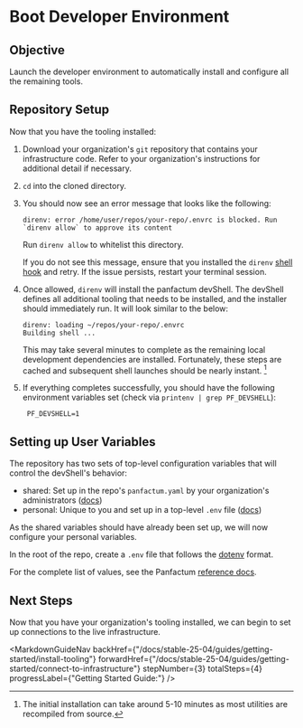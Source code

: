
# Boot Developer Environment

## Objective

Launch the developer environment to automatically install and configure all the remaining tools.

## Repository Setup

Now that you have the tooling installed:

1. Download your organization's `git` repository that contains your infrastructure code.
   Refer to your organization's instructions for additional detail if necessary.

2. `cd` into the cloned directory.

3. You should now see an error message that looks like the following:

   ```shellsession
   direnv: error /home/user/repos/your-repo/.envrc is blocked. Run `direnv allow` to approve its content
   ```

   Run `direnv allow` to whitelist this directory.

   If you do not see this message, ensure that you installed the `direnv` [shell hook](https://direnv.net/docs/hook.html) and retry. If the issue persists, restart your terminal session.

4. Once allowed, `direnv` will install the panfactum devShell. The devShell defines all additional tooling that needs to be installed, and the installer should immediately run. It will look similar to the below:

   ```shellsession
   direnv: loading ~/repos/your-repo/.envrc
   Building shell ...
   ```

   This may take several minutes to complete as the remaining local development dependencies are installed. Fortunately, these steps are
   cached and subsequent shell launches should be nearly instant. [^1]

   [^1]: The initial installation can take around 5-10 minutes as most utilities are recompiled from source.

5. If everything completes successfully, you should have the following environment variables set (check via `printenv | grep PF_DEVSHELL`):

   ```dotenv
    PF_DEVSHELL=1
   ```

## Setting up User Variables

The repository has two sets of top-level configuration variables that will control the devShell's behavior:

* shared: Set up in the repo's `panfactum.yaml` by your organization's administrators ([docs](/docs/stable-25-04/reference/configuration/repo-variables))
* personal: Unique to you and set up in a top-level `.env` file ([docs](/docs/stable-25-04/reference/configuration/dotenv))

As the shared variables should have already been set up, we will now configure your personal variables.

In the root of the repo, create a `.env` file that follows the [dotenv](https://www.dotenv.org/) format.

For the complete list of values, see the Panfactum [reference docs](/docs/stable-25-04/reference/configuration/dotenv).

## Next Steps

Now that you have your organization's tooling installed, we can begin to set up connections to the live
infrastructure.

<MarkdownGuideNav backHref={"/docs/stable-25-04/guides/getting-started/install-tooling"} forwardHref={"/docs/stable-25-04/guides/getting-started/connect-to-infrastructure"} stepNumber={3} totalSteps={4} progressLabel={"Getting Started Guide:"} />
